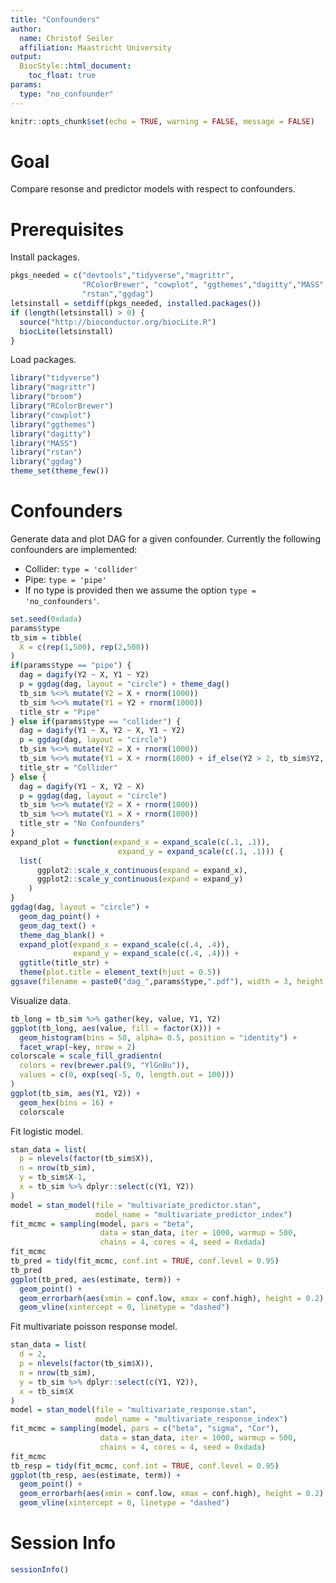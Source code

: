 ```yaml
---
title: "Confounders"
author:
  name: Christof Seiler
  affiliation: Maastricht University
output:
  BiocStyle::html_document:
    toc_float: true
params:
  type: "no_confounder"
---
```


```r
knitr::opts_chunk$set(echo = TRUE, warning = FALSE, message = FALSE)
```

# Goal

Compare resonse and predictor models with respect to confounders.

# Prerequisites

Install packages.

```r
pkgs_needed = c("devtools","tidyverse","magrittr",
                "RColorBrewer", "cowplot", "ggthemes","dagitty","MASS",
                "rstan","ggdag")
letsinstall = setdiff(pkgs_needed, installed.packages())
if (length(letsinstall) > 0) {
  source("http://bioconductor.org/biocLite.R")
  biocLite(letsinstall)
}
```

Load packages.

```r
library("tidyverse")
library("magrittr")
library("broom")
library("RColorBrewer")
library("cowplot")
library("ggthemes")
library("dagitty")
library("MASS")
library("rstan")
library("ggdag")
theme_set(theme_few())
```

# Confounders

Generate data and plot DAG for a given confounder. Currently the following confounders are implemented:

* Collider: ```type = 'collider'```
* Pipe: ```type = 'pipe'```
* If no type is provided then we assume the option ```type = 'no_confounders'```.

```r
set.seed(0xdada)
params$type
tb_sim = tibble(
  X = c(rep(1,500), rep(2,500))
)
if(params$type == "pipe") {
  dag = dagify(Y2 ~ X, Y1 ~ Y2)
  p = ggdag(dag, layout = "circle") + theme_dag()
  tb_sim %<>% mutate(Y2 = X + rnorm(1000))
  tb_sim %<>% mutate(Y1 = Y2 + rnorm(1000))
  title_str = "Pipe"
} else if(params$type == "collider") {
  dag = dagify(Y1 ~ X, Y2 ~ X, Y1 ~ Y2)
  p = ggdag(dag, layout = "circle")
  tb_sim %<>% mutate(Y2 = X + rnorm(1000))
  tb_sim %<>% mutate(Y1 = X + rnorm(1000) + if_else(Y2 > 2, tb_sim$Y2, 0))
  title_str = "Collider"
} else {
  dag = dagify(Y1 ~ X, Y2 ~ X)
  p = ggdag(dag, layout = "circle")
  tb_sim %<>% mutate(Y2 = X + rnorm(1000))
  tb_sim %<>% mutate(Y1 = X + rnorm(1000))
  title_str = "No Confounders"
}
expand_plot = function(expand_x = expand_scale(c(.1, .1)),
                        expand_y = expand_scale(c(.1, .1))) {
  list(
      ggplot2::scale_x_continuous(expand = expand_x),
      ggplot2::scale_y_continuous(expand = expand_y)
    )
}
ggdag(dag, layout = "circle") + 
  geom_dag_point() +
  geom_dag_text() +
  theme_dag_blank() +
  expand_plot(expand_x = expand_scale(c(.4, .4)), 
              expand_y = expand_scale(c(.4, .4))) +
  ggtitle(title_str) +
  theme(plot.title = element_text(hjust = 0.5))
ggsave(filename = paste0("dag_",params$type,".pdf"), width = 3, height = 2.5)
```

Visualize data.

```r
tb_long = tb_sim %>% gather(key, value, Y1, Y2)
ggplot(tb_long, aes(value, fill = factor(X))) + 
  geom_histogram(bins = 50, alpha= 0.5, position = "identity") +
  facet_wrap(~key, nrow = 2)
colorscale = scale_fill_gradientn(
  colors = rev(brewer.pal(9, "YlGnBu")), 
  values = c(0, exp(seq(-5, 0, length.out = 100)))
)
ggplot(tb_sim, aes(Y1, Y2)) +
  geom_hex(bins = 16) +
  colorscale
```

Fit logistic model.

```r
stan_data = list(
  p = nlevels(factor(tb_sim$X)),
  n = nrow(tb_sim),
  y = tb_sim$X-1,
  x = tb_sim %>% dplyr::select(c(Y1, Y2))
)
model = stan_model(file = "multivariate_predictor.stan",
                   model_name = "multivariate_predictor_index")
fit_mcmc = sampling(model, pars = "beta",
                    data = stan_data, iter = 1000, warmup = 500, 
                    chains = 4, cores = 4, seed = 0xdada)
fit_mcmc
tb_pred = tidy(fit_mcmc, conf.int = TRUE, conf.level = 0.95)
tb_pred
ggplot(tb_pred, aes(estimate, term)) +
  geom_point() +
  geom_errorbarh(aes(xmin = conf.low, xmax = conf.high), height = 0.2) +
  geom_vline(xintercept = 0, linetype = "dashed")
```

Fit multivariate poisson response model.

```r
stan_data = list(
  d = 2,
  p = nlevels(factor(tb_sim$X)),
  n = nrow(tb_sim),
  y = tb_sim %>% dplyr::select(c(Y1, Y2)),
  x = tb_sim$X
)
model = stan_model(file = "multivariate_response.stan",
                   model_name = "multivariate_response_index")
fit_mcmc = sampling(model, pars = c("beta", "sigma", "Cor"),
                    data = stan_data, iter = 1000, warmup = 500, 
                    chains = 4, cores = 4, seed = 0xdada)
fit_mcmc
tb_resp = tidy(fit_mcmc, conf.int = TRUE, conf.level = 0.95)
ggplot(tb_resp, aes(estimate, term)) +
  geom_point() +
  geom_errorbarh(aes(xmin = conf.low, xmax = conf.high), height = 0.2) +
  geom_vline(xintercept = 0, linetype = "dashed")
```

# Session Info {.unnumbered}

```r
sessionInfo()
```
